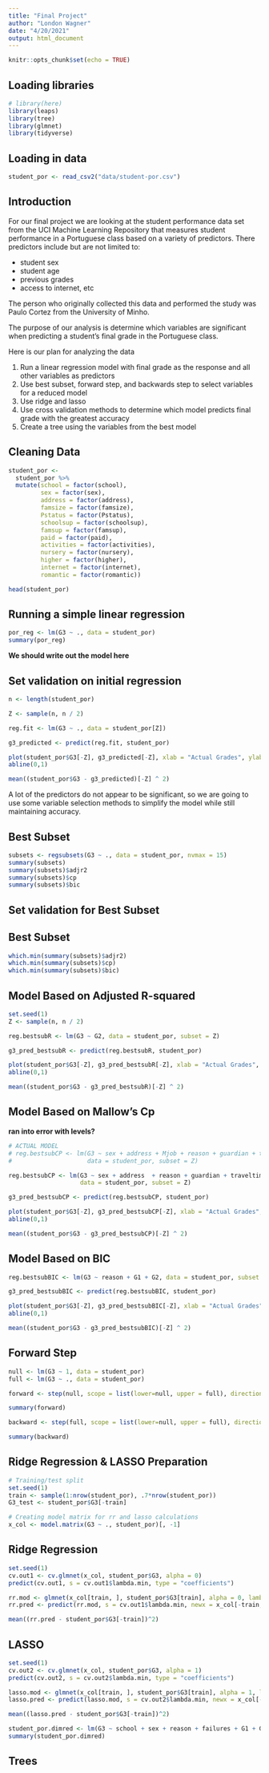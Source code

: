 ```yaml
---
title: "Final Project"
author: "London Wagner"
date: "4/20/2021"
output: html_document
---
```


```r
knitr::opts_chunk$set(echo = TRUE)
```

## Loading libraries

```r
# library(here)
library(leaps)
library(tree)
library(glmnet)
library(tidyverse)
```

## Loading in data

```r
student_por <- read_csv2("data/student-por.csv")
```


## Introduction

For our final project we are looking at the student performance data set from the UCI Machine Learning Repository that measures student performance in a Portuguese class based on a variety of predictors. There predictors include but are not limited to:

- student sex
- student age
- previous grades
- access to internet, etc

The person who originally collected this data and performed the study was Paulo Cortez from the University of Minho. 

The purpose of our analysis is determine which variables are significant when predicting a student's final grade in the Portuguese class.

Here is our plan for analyzing the data

1) Run a linear regression model with final grade as the response and all other variables as predictors 
2) Use best subset, forward step, and backwards step to select variables for a reduced model
3) Use ridge and lasso
4) Use cross validation methods to determine which model predicts final grade with the greatest accuracy
5) Create a tree using the variables from the best model

## Cleaning Data

```r
student_por <-
  student_por %>%
  mutate(school = factor(school),
         sex = factor(sex),
         address = factor(address),
         famsize = factor(famsize),
         Pstatus = factor(Pstatus),
         schoolsup = factor(schoolsup),
         famsup = factor(famsup),
         paid = factor(paid),
         activities = factor(activities),
         nursery = factor(nursery),
         higher = factor(higher),
         internet = factor(internet),
         romantic = factor(romantic))

head(student_por)
```

## Running a simple linear regression

```r
por_reg <- lm(G3 ~ ., data = student_por)
summary(por_reg)
```

**We should write out the model here**

## Set validation on initial regression
```r
n <- length(student_por)

Z <- sample(n, n / 2)

reg.fit <- lm(G3 ~ ., data = student_por[Z])
```

```r
g3_predicted <- predict(reg.fit, student_por)
```

```r
plot(student_por$G3[-Z], g3_predicted[-Z], xlab = "Actual Grades", ylab = "Predicted Grades", main = "Prediction Accuracy of Full Linear Model")
abline(0,1)
```

```r
mean((student_por$G3 - g3_predicted)[-Z] ^ 2)
```

A lot of the predictors do not appear to be significant, so we are going to use some variable selection methods to simplify the model while still maintaining accuracy.

## Best Subset

```r
subsets <- regsubsets(G3 ~ ., data = student_por, nvmax = 15)
summary(subsets)
summary(subsets)$adjr2
summary(subsets)$cp
summary(subsets)$bic
```

## Set validation for Best Subset
## Best Subset
```r
which.min(summary(subsets)$adjr2)
which.min(summary(subsets)$cp)
which.min(summary(subsets)$bic)
```

## Model Based on Adjusted R-squared
```r
set.seed(1)
Z <- sample(n, n / 2)

reg.bestsubR <- lm(G3 ~ G2, data = student_por, subset = Z)

g3_pred_bestsubR <- predict(reg.bestsubR, student_por)
```

```r
plot(student_por$G3[-Z], g3_pred_bestsubR[-Z], xlab = "Actual Grades", ylab = "Predicted Grades", main = "Prediction Accuracy of Reduced Model 1")
abline(0,1)
```

```r
mean((student_por$G3 - g3_pred_bestsubR)[-Z] ^ 2)
```

## Model Based on Mallow's Cp
**ran into error with levels?**

```r
# ACTUAL MODEL
# reg.bestsubCP <- lm(G3 ~ sex + address + Mjob + reason + guardian + traveltime + failures + Dalc + absences + G1 + G2,
#                     data = student_por, subset = Z)

reg.bestsubCP <- lm(G3 ~ sex + address  + reason + guardian + traveltime + failures + Dalc + absences + G1 + G2,
                    data = student_por, subset = Z)

g3_pred_bestsubCP <- predict(reg.bestsubCP, student_por)
```

```r
plot(student_por$G3[-Z], g3_pred_bestsubCP[-Z], xlab = "Actual Grades", ylab = "Predicted Grades", main = "Prediction Accuracy of Reduced Model 2")
abline(0,1)
```

```r
mean((student_por$G3 - g3_pred_bestsubCP)[-Z] ^ 2)
```

## Model Based on BIC
```r
reg.bestsubBIC <- lm(G3 ~ reason + G1 + G2, data = student_por, subset = Z)

g3_pred_bestsubBIC <- predict(reg.bestsubBIC, student_por)
```

```r
plot(student_por$G3[-Z], g3_pred_bestsubBIC[-Z], xlab = "Actual Grades", ylab = "Predicted Grades", main = "Prediction Accuracy of Reduced Model 3")
abline(0,1)
```

```r
mean((student_por$G3 - g3_pred_bestsubBIC)[-Z] ^ 2)
```


## Forward Step

```r
null <- lm(G3 ~ 1, data = student_por)
full <- lm(G3 ~ ., data = student_por)

forward <- step(null, scope = list(lower=null, upper = full), direction = "forward")

summary(forward)
```

```r
backward <- step(full, scope = list(lower=null, upper = full), direction = "backward")

summary(backward)
```

## Ridge Regression & LASSO Preparation

```r
# Training/test split
set.seed(1)
train <- sample(1:nrow(student_por), .7*nrow(student_por))
G3_test <- student_por$G3[-train]

# Creating model matrix for rr and lasso calculations
x_col <- model.matrix(G3 ~ ., student_por)[, -1]
```

## Ridge Regression

```r
set.seed(1)
cv.out1 <- cv.glmnet(x_col, student_por$G3, alpha = 0)
predict(cv.out1, s = cv.out1$lambda.min, type = "coefficients")
```

```r
rr.mod <- glmnet(x_col[train, ], student_por$G3[train], alpha = 0, lambda = cv.out1$lambda.min)
rr.pred <- predict(rr.mod, s = cv.out1$lambda.min, newx = x_col[-train, ])

mean((rr.pred - student_por$G3[-train])^2)
```

## LASSO

```r
set.seed(1)
cv.out2 <- cv.glmnet(x_col, student_por$G3, alpha = 1)
predict(cv.out2, s = cv.out2$lambda.min, type = "coefficients")
```

```r
lasso.mod <- glmnet(x_col[train, ], student_por$G3[train], alpha = 1, lambda = cv.out2$lambda.min)
lasso.pred <- predict(lasso.mod, s = cv.out2$lambda.min, newx = x_col[-train, ])

mean((lasso.pred - student_por$G3[-train])^2)
```

```r
student_por.dimred <- lm(G3 ~ school + sex + reason + failures + G1 + G2, student_por)
summary(student_por.dimred)
```

## Trees

```r

```

